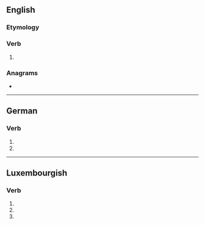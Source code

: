 {{also|-liest}}
==English==

===Etymology===
{{suffix|lie|est|lang=en}}

===Verb===
{{head|en|verb form}}

# {{en-archaic second-person singular of|lie}}

===Anagrams===
* {{anagrams|en|IELTS|Leist|Steil|e-list|islet|istle|lites|slite|stile|teils|tiles}}

----

==German==

===Verb===
{{head|de|verb form}}

# {{de-verb form of|lesen|2|s|g}}
# {{de-verb form of|lesen|3|s|g}}

----

==Luxembourgish==

===Verb===
{{head|lb|verb form}}

# {{inflection of|liesen||3|s|pres|indc|lang=lb}}
# {{inflection of|liesen||2|p|pres|indc|lang=lb}}
# {{inflection of|liesen||2|p|impr|lang=lb}}
